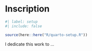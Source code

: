 <!-- %:::% .common h1 begin %:::% -->
# Inscription {.unnumbered}
<!-- %:::% .common h1 end %:::% -->

```r
#| label: setup
#| include: false

source(here::here("R/quarto-setup.R"))
```

::: {.content-visible when-format="html"}
I dedicate this work to ...
:::

::: {.content-visible when-format="pdf"}
<!-- %:::% inscription body begin %:::% -->
\textit{I dedicate this work to ...}
<!-- %:::% inscription body end %:::% -->
:::
